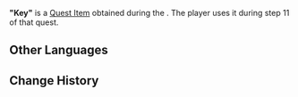 {{Item Infobox
|id           = 120448
|image        = Item Key (Villains).png
|type         = Quest Items
|quality      = 3
|description  = Said to be the key to the World of Intense Purity. In reality, it is a fluid, and thus can easily change shape to fit into any keyhole.
|source1      = [[Villains]]
}}
'''"Key"''' is a [[Quest Item]] obtained during the {{Quest|Villains}}. The player uses it during step 11 of that quest.

==Other Languages==
{{Other Languages|default_hidden=1
|en      = "Key"
|zhs     = 「密钥」
|zhs_rm  = 
|zht     = 「密鑰」
|zht_rm  = 
|ja      = 「秘密の鍵」
|ja_rm   = "Himitsu no Kagi"
|ko      = 「비밀 열쇠」
|ko_rm   = 
|es      = Llave secreta
|fr      = Clé
|ru      = «Ключ»
|th      = "กุญแจ"
|th_rm   = "Kun-chae"
|vi      = "Chìa Khóa"
|de      = „Geheimschlüssel“
|id      = "Kunci Rahasia"
|pt      = "Chave Secreta"
|tr      = "Anahtar"
|it      = "Chiave"
}}

==Change History==
{{Change History|4.1}}